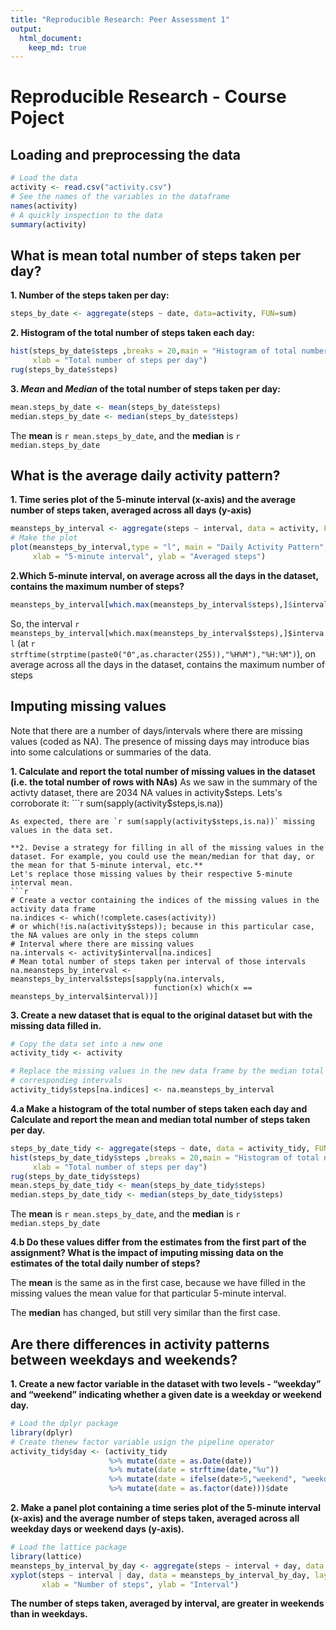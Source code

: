 ```yaml
---
title: "Reproducible Research: Peer Assessment 1"
output: 
  html_document:
    keep_md: true
---
```

# Reproducible Research - Course Poject

## Loading and preprocessing the data

```r
# Load the data
activity <- read.csv("activity.csv")
# See the names of the variables in the dataframe
names(activity)
# A quickly inspection to the data
summary(activity)
```

## What is mean total number of steps taken per day?

**1. Number of the steps taken per day:**
```r
steps_by_date <- aggregate(steps ~ date, data=activity, FUN=sum)
```
**2. Histogram of the total number of steps taken each day:**
```r
hist(steps_by_date$steps ,breaks = 20,main = "Histogram of total number of steps per day",
     xlab = "Total number of steps per day")
rug(steps_by_date$steps)
```

**3. *Mean* and  *Median* of the total number of steps taken per day:**
```r
mean.steps_by_date <- mean(steps_by_date$steps)
median.steps_by_date <- median(steps_by_date$steps)
```
The **mean** is `r mean.steps_by_date`, and the **median** is `r median.steps_by_date`

## What is the average daily activity pattern?
**1. Time series plot of the 5-minute interval (x-axis) and the average number of steps taken, averaged across all days (y-axis)**
```r
meansteps_by_interval <- aggregate(steps ~ interval, data = activity, FUN=mean)
# Make the plot
plot(meansteps_by_interval,type = "l", main = "Daily Activity Pattern",
     xlab = "5-minute interval", ylab = "Averaged steps")
```

**2.Which 5-minute interval, on average across all the days in the dataset, contains the maximum number of steps?**
```r
meansteps_by_interval[which.max(meansteps_by_interval$steps),]$interval
```
So, the interval `r meansteps_by_interval[which.max(meansteps_by_interval$steps),]$interval` (at `r strftime(strptime(paste0("0",as.character(255)),"%H%M"),"%H:%M")`), on average across all the days in the dataset, contains the maximum number of steps

## Imputing missing values

Note that there are a number of days/intervals where there are missing values (coded as NA). The presence of missing days may introduce bias into some calculations or summaries of the data.  

**1. Calculate and report the total number of missing values in the dataset (i.e. the total number of rows with NAs)**
As we saw in the summary of the activty dataset, there are 2034 NA values in activity$steps.
Lets's corroborate it:
```r
sum(sapply(activity$steps,is.na))
```
As expected, there are `r sum(sapply(activity$steps,is.na))` missing values in the data set.  

**2. Devise a strategy for filling in all of the missing values in the dataset. For example, you could use the mean/median for that day, or the mean for that 5-minute interval, etc.**
Let's replace those missing values by their respective 5-minute interval mean.
```r
# Create a vector containing the indices of the missing values in the activity data frame
na.indices <- which(!complete.cases(activity))
# or which(!is.na(activity$steps)); because in this particular case, the NA values are only in the steps column
# Interval where there are missing values
na.intervals <- activity$interval[na.indices]
# Mean total number of steps taken per interval of those intervals
na.meansteps_by_interval <- meansteps_by_interval$steps[sapply(na.intervals,
                                function(x) which(x == meansteps_by_interval$interval))]
```
**3. Create a new dataset that is equal to the original dataset but with the missing data filled in.**
```r
# Copy the data set into a new one
activity_tidy <- activity

# Replace the missing values in the new data frame by the median total number of steps taken in their
# correspondieg intervals
activity_tidy$steps[na.indices] <- na.meansteps_by_interval
```

**4.a Make a histogram of the total number of steps taken each day and Calculate and report the mean and median total number of steps taken per day.**
```r
steps_by_date_tidy <- aggregate(steps ~ date, data = activity_tidy, FUN=sum)
hist(steps_by_date_tidy$steps ,breaks = 20,main = "Histogram of total number of steps per day",
     xlab = "Total number of steps per day")
rug(steps_by_date_tidy$steps)
mean.steps_by_date_tidy <- mean(steps_by_date_tidy$steps)
median.steps_by_date_tidy <- median(steps_by_date_tidy$steps)
```
The **mean** is `r mean.steps_by_date`, and the **median** is `r median.steps_by_date`

**4.b Do these values differ from the estimates from the first part of the assignment? What is the impact of imputing missing data on the estimates of the total daily number of steps?**

The **mean** is the same as in the first case, because we have filled in the missing values the mean value for that particular 5-minute interval.

The **median** has changed, but still very similar than the first case.

## Are there differences in activity patterns between weekdays and weekends?

**1. Create a new factor variable in the dataset with two levels - "weekday" and "weekend" indicating whether a given date is a weekday or weekend day.**

```r
# Load the dplyr package
library(dplyr)
# Create thenew factor variable usign the pipeline operator
activity_tidy$day <- (activity_tidy 
                      %>% mutate(date = as.Date(date)) 
                      %>% mutate(date = strftime(date,"%u")) 
                      %>% mutate(date = ifelse(date>5,"weekend", "weekday")) 
                      %>% mutate(date = as.factor(date)))$date
```

**2. Make a panel plot containing a time series plot of the 5-minute interval (x-axis) and the average number of steps taken, averaged across all weekday days or weekend days (y-axis).**

```r
# Load the lattice package
library(lattice)
meansteps_by_interval_by_day <- aggregate(steps ~ interval + day, data = activity_tidy, FUN = mean)
xyplot(steps ~ interval | day, data = meansteps_by_interval_by_day, layout = c(1,2), type = "l",
       xlab = "Number of steps", ylab = "Interval")
```

**The number of steps taken, averaged by interval, are greater in weekends than in weekdays.**